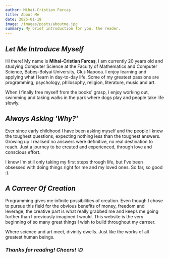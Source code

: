 ```yaml
---
author: Mihai-Cristian Farcaș
title: About Me
date: 2025-01-18
image: /images/posts/aboutme.jpg
summary: My brief introduction for you, the reader.
---
```


## _Let Me Introduce Myself_

Hi there! My name is **Mihai-Cristian Farcaș**, I am currently 20 years old and
studying Computer Science at the Faculty of Mathematics and Computer Science,
Babeș-Bolyai University, Cluj-Napoca. I enjoy learning and applying what I learn
in day-to-day life. Some of my greatest passions are programming, psychology,
philosophy, religion, literature, music and art.

When I finally free myself from the books' grasp, I enjoy working out, swimming
and taking walks in the park where dogs play and people take life slowly.

## _Always Asking 'Why?'_

Ever since early childhood I have been asking myself and the people I knew the toughest questions, expecting nothing less than the toughest answers. Growing up I realised no answers were definitive, no real destination to reach. Just a journey to be created and experienced, through love and conscious effort.

I know I'm still only taking my first steps through life, but I've been obsessed with doing things right for me and my loved ones. So far, so good :).

## _A Carreer Of Creation_

Programming gives me infinite possibilities of creation. Even though I chose to pursue this field for the obvious benefits of money, freedom and leverage, the creative part is what really grabbed me and keeps me going further than I previously imagined I would. This website is the very beginning of so many great things I wish to build throughout my carreer.

Where science and art meet, divinity dwells. Just like the works of all greatest human beings.

### _Thanks for reading! Cheers! :D_
